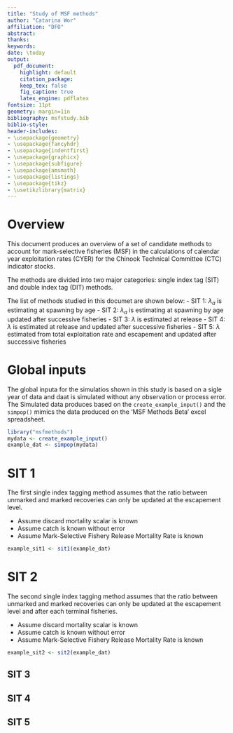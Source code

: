 ```yaml
---
title: "Study of MSF methods"
author: "Catarina Wor"
affiliation: "DFO"
abstract:
thanks:
keywords:
date: \today
output:
  pdf_document:
    highlight: default
    citation_package:
    keep_tex: false
    fig_caption: true
    latex_engine: pdflatex
fontsize: 11pt
geometry: margin=1in
bibliography: msfstudy.bib
biblio-style:
header-includes:
- \usepackage{geometry}
- \usepackage{fancyhdr} 
- \usepackage{indentfirst}
- \usepackage{graphicx}
- \usepackage{subfigure}
- \usepackage{amsmath}
- \usepackage{listings}
- \usepackage{tikz}
- \usetikzlibrary{matrix}
---
```


\vspace{0.25in}



# Overview

This document produces an overview of a set of candidate methods to account for mark-selective fisheries (MSF) in the calculations of calendar year exploitation rates (CYER) for the Chinook Technical Committee (CTC) indicator stocks. 

The methods are divided into two major categories: single index tag (SIT) and double index tag (DIT) methods. 

The list of methods studied in this documet are shown below:
 -  SIT 1: $\lambda_{a}$ is estimating at spawning by age
 -  SIT 2: $\lambda_{a}$ is estimating at spawning by age  updated after successive fisheries
 -  SIT 3: $\lambda$ is estimated at release
 -  SIT 4: $\lambda$ is estimated at release and updated after successive fisheries
 -  SIT 5: $\lambda$ estimated from total exploitation rate and escapement and updated after successive fisheries 

  
# Global inputs


The global inputa for the simulatios shown in this study is based on a sigle year of data and daat is simulated without any observation or process error. The Simulated data produces based on the `create_example_input()` and the `simpop()` mimics the data produced on the 'MSF Methods Beta' excel spreadsheet. 

```r
library("msfmethods")
mydata <- create_example_input()
example_dat <- simpop(mydata) 

```

# SIT 1 

The first single index tagging method assumes that the ratio between unmarked and marked recoveries can only be updated at the escapement level. 

- Assume discard mortality scalar is known
- Assume catch is known without error
- Assume Mark-Selective Fishery Release Mortality Rate is known

```r

example_sit1 <- sit1(example_dat)

```

# SIT 2 

The second single index tagging method assumes that the ratio between unmarked and marked recoveries can only be updated at the escapement level and after each terminal fisheries.  

- Assume discard mortality scalar is known
- Assume catch is known without error
- Assume Mark-Selective Fishery Release Mortality Rate is known


```r

example_sit2 <- sit2(example_dat) 


```

## SIT 3

## SIT 4

## SIT 5